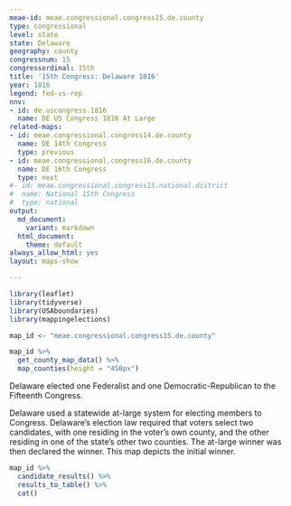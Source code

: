 ```yaml
---
meae-id: meae.congressional.congress15.de.county
type: congressional
level: state
state: Delaware
geography: county
congressnum: 15
congressordinal: 15th
title: '15th Congress: Delaware 1816'
year: 1816
legend: fed-vs-rep
nnv:
- id: de.uscongress.1816
  name: DE US Congress 1816 At Large
related-maps:
- id: meae.congressional.congress14.de.county
  name: DE 14th Congress
  type: previous
- id: meae.congressional.congress16.de.county
  name: DE 16th Congress
  type: next
#- id: meae.congressional.congress15.national.district
#  name: National 15th Congress
#  type: national
output:
  md_document:
    variant: markdown
  html_document:
    theme: default
always_allow_html: yes
layout: maps-show

---
```


```r
library(leaflet)
library(tidyverse)
library(USAboundaries)
library(mappingelections)

map_id <- "meae.congressional.congress15.de.county"
```

<div class="map">

```r
map_id %>%
  get_county_map_data() %>%
  map_counties(height = "450px")
```

</div>

Delaware elected one Federalist and one Democratic-Republican to the Fifteenth Congress.

Delaware used a statewide at-large system for electing members to Congress. Delaware’s election law required that voters select two candidates, with one residing in the voter’s own county, and the other residing in one of the state's other two counties. The at-large winner was then declared the winner.  This map depicts the initial winner.

<div class="results-table">

```r
map_id %>%
  candidate_results() %>%
  results_to_table() %>%
  cat()
```

</div>

